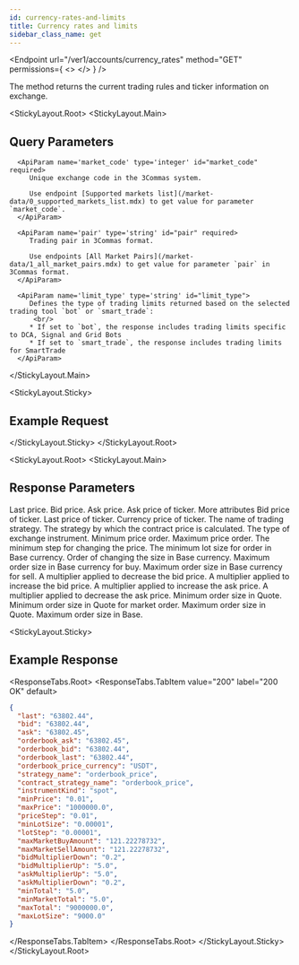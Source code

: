 ```yaml
---
id: currency-rates-and-limits
title: Currency rates and limits
sidebar_class_name: get
---
```



<Endpoint
  url="/ver1/accounts/currency_rates"
  method="GET"
  permissions={
    <>
      <Permission title="Permission" description="NONE" />
      <Permission title="Security" description="NONE" />
    </>
  }
/>

The method returns the current trading rules and ticker information on exchange.

<Separator />

<StickyLayout.Root>
   <StickyLayout.Main> 

## Query Parameters

      <ApiParam name='market_code' type='integer' id="market_code" required>
         Unique exchange code in the 3Commas system. 
         
         Use endpoint [Supported markets list](/market-data/0_supported_markets_list.mdx) to get value for parameter `market_code`.
      </ApiParam>

      <ApiParam name='pair' type='string' id="pair" required>
         Trading pair in 3Commas format. 
         
         Use endpoints [All Market Pairs](/market-data/1_all_market_pairs.mdx) to get value for parameter `pair` in 3Commas format.
      </ApiParam>

      <ApiParam name='limit_type' type='string' id="limit_type">
         Defines the type of trading limits returned based on the selected trading tool `bot` or `smart_trade`:
          <br/>
         * If set to `bot`, the response includes trading limits specific to DCA, Signal and Grid Bots
         * If set to `smart_trade`, the response includes trading limits for SmartTrade
      </ApiParam>
   </StickyLayout.Main>

   <StickyLayout.Sticky>
## Example Request

<NoContentEndpoint method="GET" endpoint="/ver1/accounts/currency_rates?market_code=binance&pair=BTC_ETH" />

</StickyLayout.Sticky>
</StickyLayout.Root>

<StickyLayout.Root>
   <StickyLayout.Main> 

## Response Parameters

   <ApiParam name='last' type='integer' id="last">
      Last price.
   </ApiParam>

   <ApiParam name='bid' type='string' id="bid">
      Bid price.
   </ApiParam>

   <ApiParam name='ask' type='string' id="ask">
      Ask price.
   </ApiParam>

   <ApiParam name='orderbook_ask' type='string' id="orderbook_ask">
      Ask price of ticker.
   </ApiParam>

   <CollapseAll>
   <CollapseAllHeading> More attributes <CollapseAllButton /> </CollapseAllHeading>

   <CollapsibleApiParam name='orderbook_bid' type='string' id="orderbook_bid">
      Bid price of ticker.
   </CollapsibleApiParam>

   <CollapsibleApiParam name='orderbook_last' type='string' id="orderbook_last">
      Last price of ticker.
   </CollapsibleApiParam> 

   <CollapsibleApiParam name='orderbook_price_currency' type='string' id="orderbook_price_currency">
      Currency price of ticker.
   </CollapsibleApiParam>

   <CollapsibleApiParam name='strategy_name' type='string' id="strategy_name">
      The name of trading strategy.
   </CollapsibleApiParam>

   <CollapsibleApiParam name='contract_strategy_name' type='string' id="stratcontract_strategy_nameegy_name">
      The strategy by which the contract price is calculated.
   </CollapsibleApiParam>

   <CollapsibleApiParam name='instrumentKind' type='string' id="instrumentKind">
      The type of exchange instrument.
   </CollapsibleApiParam>

   <CollapsibleApiParam name='minPrice' type='string' id="minPrice">
      Minimum price order.
   </CollapsibleApiParam>

   <CollapsibleApiParam name='maxPrice' type='string' id="maxPrice">
      Maximum price order.
   </CollapsibleApiParam>

   <CollapsibleApiParam name='priceStep' type='string' id="priceStep">
      The minimum step for changing the price.
   </CollapsibleApiParam>

   <CollapsibleApiParam name='minLotSize' type='string' id="maxminLotSizePrice">
      The minimum lot size for order in Base currency.
   </CollapsibleApiParam>

   <CollapsibleApiParam name='lotStep' type='string' id="lotStep">
      Order of changing the size in Base currency.
   </CollapsibleApiParam>

   <CollapsibleApiParam name='maxMarketBuyAmount' type='string' id="maxMarketBuyAmount">
      Maximum order size in Base currency for buy.
   </CollapsibleApiParam>

   <CollapsibleApiParam name='maxMarketSellAmount' type='string' id="maxMarketSellAmount">
      Maximum order size in Base currency for sell.
   </CollapsibleApiParam>

   <CollapsibleApiParam name='bidMultiplierDown' type='string' id="bidMultiplierDown">
      A multiplier applied to decrease the bid price.
   </CollapsibleApiParam>

   <CollapsibleApiParam name='bidMultiplierUp' type='string' id="bidMultiplierUp">
      A multiplier applied to increase the bid price.
   </CollapsibleApiParam>   
      
   <CollapsibleApiParam name='askMultiplierUp' type='string' id="askMultiplierUp">
      A multiplier applied to increase the ask price.
   </CollapsibleApiParam>
      
   <CollapsibleApiParam name='askMultiplierDown' type='string' id="askMultiplierDown">
      A multiplier applied to decrease the ask price.
   </CollapsibleApiParam>
      
   <CollapsibleApiParam name='minTotal' type='string' id="minTotal">
      Minimum order size in Quote.
   </CollapsibleApiParam>  

   <CollapsibleApiParam name='minMarketTotal' type='string' id="minMarketTotal">
      Minimum order size in Quote for market order.
   </CollapsibleApiParam>   
      
   <CollapsibleApiParam name='maxTotal' type='string' id="maxTotal">
      Maximum order size in Quote.
   </CollapsibleApiParam>

   <CollapsibleApiParam name='maxLotSize' type='string' id="maxLotSize">
      Maximum order size in Base.
   </CollapsibleApiParam>
   </CollapseAll>
</StickyLayout.Main>

<StickyLayout.Sticky>
## Example Response

<ResponseTabs.Root>
<ResponseTabs.TabItem value="200" label="200 OK" default>
```json
{
  "last": "63802.44",
  "bid": "63802.44",
  "ask": "63802.45",
  "orderbook_ask": "63802.45",
  "orderbook_bid": "63802.44",
  "orderbook_last": "63802.44",
  "orderbook_price_currency": "USDT",
  "strategy_name": "orderbook_price",
  "contract_strategy_name": "orderbook_price",
  "instrumentKind": "spot",
  "minPrice": "0.01",
  "maxPrice": "1000000.0",
  "priceStep": "0.01",
  "minLotSize": "0.00001",
  "lotStep": "0.00001",
  "maxMarketBuyAmount": "121.22278732",
  "maxMarketSellAmount": "121.22278732",
  "bidMultiplierDown": "0.2",
  "bidMultiplierUp": "5.0",
  "askMultiplierUp": "5.0",
  "askMultiplierDown": "0.2",
  "minTotal": "5.0",
  "minMarketTotal": "5.0",
  "maxTotal": "9000000.0",
  "maxLotSize": "9000.0"
}
```
   </ResponseTabs.TabItem>
  </ResponseTabs.Root>
</StickyLayout.Sticky>
</StickyLayout.Root>
